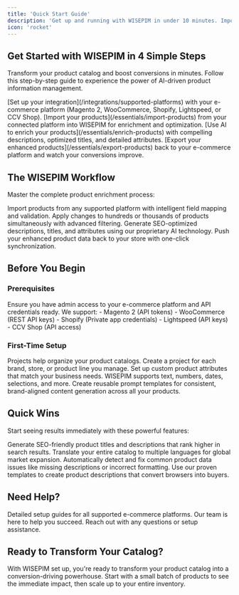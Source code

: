 ```yaml
---
title: 'Quick Start Guide'
description: 'Get up and running with WISEPIM in under 10 minutes. Import, enrich, and export your products to boost conversions.'
icon: 'rocket'
---
```


## Get Started with WISEPIM in 4 Simple Steps

Transform your product catalog and boost conversions in minutes. Follow this step-by-step guide to experience the power of AI-driven product information management.

<Steps>
  <Step title="Connect Your Platform">
    [Set up your integration](/integrations/supported-platforms) with your e-commerce platform (Magento 2, WooCommerce, Shopify, Lightspeed, or CCV Shop).
  </Step>
  <Step title="Import Your Products">
    [Import your products](/essentials/import-products) from your connected platform into WISEPIM for enrichment and optimization.
  </Step>
  <Step title="Enrich with AI">
    [Use AI to enrich your products](/essentials/enrich-products) with compelling descriptions, optimized titles, and detailed attributes.
  </Step>
  <Step title="Export Back to Your Store">
    [Export your enhanced products](/essentials/export-products) back to your e-commerce platform and watch your conversions improve.
  </Step>
</Steps>

## The WISEPIM Workflow

Master the complete product enrichment process:

<CardGroup cols={2}>
  <Card
    title="1. Smart Import"
    icon="download"
    href="/essentials/import-products"
  >
    Import products from any supported platform with intelligent field mapping and validation.
  </Card>
  <Card
    title="2. Bulk Operations"
    icon="layers"
    href="/essentials/bulk-editing"
  >
    Apply changes to hundreds or thousands of products simultaneously with advanced filtering.
  </Card>
  <Card
    title="3. AI Enrichment"
    icon="brain"
    href="/essentials/enrich-products"
  >
    Generate SEO-optimized descriptions, titles, and attributes using our proprietary AI technology.
  </Card>
  <Card
    title="4. Seamless Export"
    icon="upload"
    href="/essentials/export-products"
  >
    Push your enhanced product data back to your store with one-click synchronization.
  </Card>
</CardGroup>

## Before You Begin

### Prerequisites

<AccordionGroup>
  <Accordion icon="store" title="E-commerce Platform Access">
    Ensure you have admin access to your e-commerce platform and API credentials ready. We support:
    - Magento 2 (API tokens)
    - WooCommerce (REST API keys)
    - Shopify (Private app credentials)
    - Lightspeed (API keys)
    - CCV Shop (API access)
  </Accordion>
</AccordionGroup>

### First-Time Setup

<AccordionGroup>
  <Accordion icon="project-diagram" title="Create Your First Project">
    Projects help organize your product catalogs. Create a project for each brand, store, or product line you manage.
  </Accordion>
  <Accordion icon="settings" title="Configure Attributes">
    Set up custom product attributes that match your business needs. WISEPIM supports text, numbers, dates, selections, and more.
  </Accordion>
  <Accordion icon="wand-magic-sparkles" title="Set Up AI Prompts">
    Create reusable prompt templates for consistent, brand-aligned content generation across all your products.
  </Accordion>
</AccordionGroup>

## Quick Wins

Start seeing results immediately with these powerful features:

<CardGroup cols={2}>
  <Card
    title="Instant SEO Optimization"
    icon="search"
  >
    Generate SEO-friendly product titles and descriptions that rank higher in search results.
  </Card>
  <Card
    title="Bulk Translation"
    icon="languages"
  >
    Translate your entire catalog to multiple languages for global market expansion.
  </Card>
  <Card
    title="Quality Validation"
    icon="shield-check"
  >
    Automatically detect and fix common product data issues like missing descriptions or incorrect formatting.
  </Card>
  <Card
    title="Conversion Optimization"
    icon="trending-up"
  >
    Use our proven templates to create product descriptions that convert browsers into buyers.
  </Card>
</CardGroup>

## Need Help?

<CardGroup cols={1}>
  <Card
    title="Platform Integrations"
    icon="plug"
    href="/integrations/supported-platforms"
  >
    Detailed setup guides for all supported e-commerce platforms.
  </Card>
  <Card
    title="Contact Support"
    icon="headset"
    href="mailto:contact@swiftsync.ai"
  >
    Our team is here to help you succeed. Reach out with any questions or setup assistance.
  </Card>
</CardGroup>

## Ready to Transform Your Catalog?

With WISEPIM set up, you're ready to transform your product catalog into a conversion-driving powerhouse. Start with a small batch of products to see the immediate impact, then scale up to your entire inventory.

